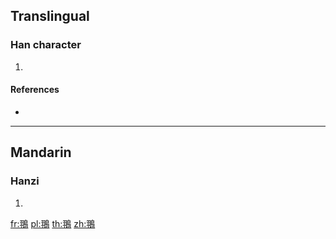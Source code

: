 {{character info/new}}
==Translingual==

===Han character===
{{Han char|rn=124|rad=羽|as=11|sn=17|four=17127|canj=SMHAF}}

# {{defn|Han|sort=羽11}}

====References====
* {{Han ref|kx=0959.190|dkj=28800|dj=1405.160|hdz=53357.020|uh=7FF5|ud=32757|bh=EFA8|bd=61352}}

----

==Mandarin==

===Hanzi===
{{cmn-hanzi|pin=[[qú]] ([[qu2]])|wg=ch'ü<sup>2</sup>}}

# {{defn|lang=cmn|sort=羽11}}

[[fr:翵]]
[[pl:翵]]
[[th:翵]]
[[zh:翵]]